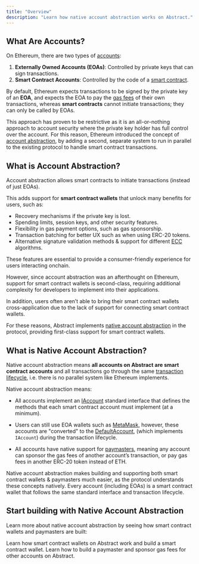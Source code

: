 ```yaml
---
title: "Overview"
description: "Learn how native account abstraction works on Abstract."
---
```


## What Are Accounts?

On Ethereum, there are two types of [accounts](https://ethereum.org/en/developers/docs/accounts/):

1. **Externally Owned Accounts (EOAs)**: Controlled by private keys that can sign transactions.
2. **Smart Contract Accounts**: Controlled by the code of a [smart contract](https://ethereum.org/en/developers/docs/smart-contracts/).

By default, Ethereum expects transactions to be signed by the private key of an **EOA**, and expects
the EOA to pay the [gas fees](https://ethereum.org/en/developers/docs/gas/) of their own transactions,
whereas **smart contracts** cannot initiate transactions; they can only be called by EOAs.

This approach has proven to be restrictive as it is an all-or-nothing approach
to account security where the private key holder has full control over the account.
For this reason, Ethereum introduced the concept of [account abstraction](#what-is-account-abstraction),
by adding a second, separate system to run in parallel to the existing protocol to handle smart contract transactions.

## What is Account Abstraction?

Account abstraction allows smart contracts to initiate transactions (instead of just EOAs).

This adds support for **smart contract wallets** that unlock many benefits for users, such as:

- Recovery mechanisms if the private key is lost.
- Spending limits, session keys, and other security features.
- Flexibility in gas payment options, such as gas sponsorship.
- Transaction batching for better UX such as when using ERC-20 tokens.
- Alternative signature validation methods & support for different [ECC](https://en.wikipedia.org/wiki/Elliptic-curve_cryptography) algorithms.

These features are essential to provide a consumer-friendly experience for users interacting onchain.

However, since account abstraction was an afterthought on Ethereum, support for smart contract wallets is second-class,
requiring additional complexity for developers to implement into their applications.

In addition, users often aren&rsquo;t able to bring their smart contract wallets
cross-application due to the lack of support for connecting smart contract wallets.

For these reasons, Abstract implements [native account abstraction](#what-is-native-account-abstraction)
in the protocol, providing first-class support for smart contract wallets.

## What is Native Account Abstraction?

Native account abstraction means **all accounts on Abstract are smart contract accounts** and all
transactions go through the same [transaction lifecycle](/how-abstract-works/architecture/transaction-lifecycle),
i.e. there is no parallel system like Ethereum implements.

Native account abstraction means:

- All accounts implement an [IAccount](how-abstract-works/native-account-abstraction/smart-contract-accounts)
  standard interface that defines the methods that each smart contract account must implement (at a minimum).

- Users can still use EOA wallets such as [MetaMask](https://metamask.io/), however, these accounts are "converted" to the
  [DefaultAccount](/how-abstract-works/native-account-abstraction/smart-contract-wallets#defaultaccount-contract),
  (which implements `IAccount`) during the transaction lifecycle.

- All accounts have native support for [paymasters](/how-abstract-works/native-account-abstraction/paymasters),
  meaning any account can sponsor the gas fees of another account&rsquo;s transaction, or pay gas fees in another ERC-20 token instead of ETH.

Native account abstraction makes building and supporting both smart contract wallets & paymasters much easier,
as the protocol understands these concepts natively. Every account (including EOAs)
is a smart contract wallet that follows the same standard interface and transaction lifecycle.

## Start building with Native Account Abstraction

Learn more about native account abstraction by seeing how smart contract wallets and paymasters are built:

<CardGroup cols={2}>
  <Card
    title="Smart Contract Wallets"
    icon="file-contract"
    href="/how-abstract-works/native-account-abstraction/smart-contract-wallets"
  >
    Learn how smart contract wallets on Abstract work and build a smart contract
    wallet.
  </Card>
  <Card
    title="Paymasters"
    icon="sack-dollar"
    href="/how-abstract-works/native-account-abstraction/paymasters"
  >
    Learn how to build a paymaster and sponsor gas fees for other accounts on
    Abstract.
  </Card>
</CardGroup>

